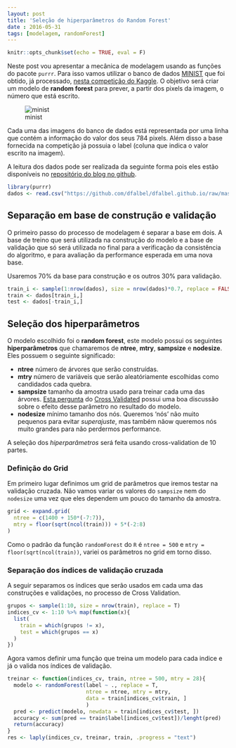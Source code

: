 ```yaml
---
layout: post
title: 'Seleção de hiperparâmetros do Random Forest'
date : 2016-05-31
tags: [modelagem, randomForest]
--- 
```


```r
knitr::opts_chunk$set(echo = TRUE, eval = F)
```

Neste post vou apresentar a mecânica de modelagem usando as funções do pacote `purrr`.
Para isso vamos utilizar o banco de dados [MINIST](http://yann.lecun.com/exdb/mnist/) que foi obtido, já processado, [nesta competição do Kaggle](https://www.kaggle.com/c/digit-recognizer). O objetivo será criar um modelo de **random forest** para prever, a partir dos pixels da imagem, o número que está escrito.

![minist](/images/mnistExamples.png)

Cada uma das imagens do banco de dados está representada por uma linha que contém a informação do valor dos seus 784 pixels. Além disso a base fornecida na competição já
possuia o label (coluna que indica o valor escrito na imagem).

A leitura dos dados pode ser realizada da seguinte forma pois eles estão disponíveis no [repositório do blog no github](https://github.com/dfalbel/dfalbel.github.io/tree/master/data).

```r
library(purrr)
dados <- read.csv("https://github.com/dfalbel/dfalbel.github.io/raw/master/data/train.csv")
```

## Separação em base de construção e validação

O primeiro passo do processo de modelagem é separar a base em dois. A base de treino
que será utilizada na construção do modelo e a base de validação que só será utilizada
no final para a verificação da consistência do algoritmo, e para avaliação da
performance esperada em uma nova base.

Usaremos 70% da base para construção e os outros 30% para validação.

```r
train_i <- sample(1:nrow(dados), size = nrow(dados)*0.7, replace = FALSE)
train <- dados[train_i,]
test <- dados[-train_i,]
```

## Seleção dos hiperparâmetros

O modelo escolhido foi o **random forest**, este modelo possui os seguintes **hiperparâmetros** que chamaremos de **ntree**, **mtry**, **sampsize** e **nodesize**. Eles possuem o seguinte significado:

- **ntree** número de árvores que serão construídas.
- **mtry** número de variáveis que serão aleatóriamente escolhidas como candidados cada quebra.
- **sampsize** tamanho da amostra usado para treinar cada uma das árvores. [Esta pergunta](http://stats.stackexchange.com/a/24914/44359) do [Cross Validated](http://stats.stackexchange.com/) possui uma boa discussão sobre o efeito desse parâmetro no resultado do modelo.
- **nodesize** mínimo tamanho dos nós. Queremos 'nós' não muito pequenos para evitar *superajuste*, mas também nãow queremos nós muito grandes para não perdermos performance. 

A seleção dos *hiperparâmetros* será feita usando cross-validation de 10 partes.

### Definição do Grid

Em primeiro lugar definimos um grid de parâmetros que iremos testar na validação
cruzada. Não vamos variar os valores do `sampsize` nem do `nodesize` uma vez que 
eles dependem um pouco do tamanho da amostra.

```r
grid <- expand.grid(
  ntree = c(1400 + 150*(-7:7)),
  mtry = floor(sqrt(ncol(train))) + 5*(-2:8) 
)
```

Como o padrão da função `randomForest` do `R` é `ntree = 500` e `mtry = floor(sqrt(ncol(train))`, variei os parâmetros no grid em torno disso. 

### Separação dos índices de validação cruzada

A seguir separamos os índices que serão usados em cada uma das construções
e validações, no processo de Cross Validation.

```r
grupos <- sample(1:10, size = nrow(train), replace = T)
indices_cv <- 1:10 %>% map(function(x){
  list(
    train = which(grupos != x), 
    test = which(grupos == x)
  )
})
```

Agora vamos definir uma função que treina um modelo para cada indice e já o valida nos índices de validação.

```r
treinar <- function(indices_cv, train, ntree = 500, mtry = 28){
  modelo <- randomForest(label ~ ., replace = T,
                         ntree = ntree, mtry = mtry, 
                         data = train[indices_cv$train, ]
                         )
  pred <- predict(modelo, newdata = train[indices_cv$test, ])
  accuracy <- sum(pred == train$label[indices_cv$test])/lenght(pred)
  return(accuracy)
}
res <- laply(indices_cv, treinar, train, .progress = "text")
```












